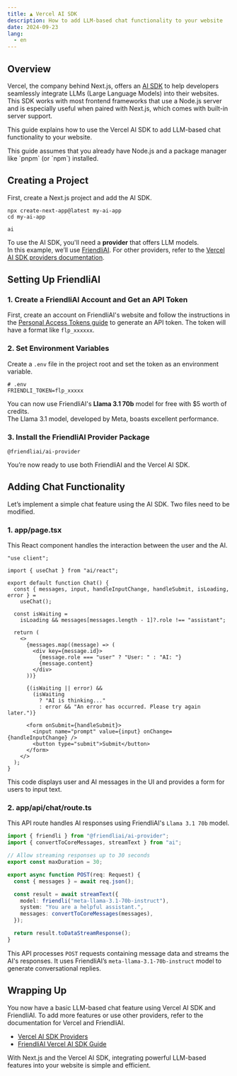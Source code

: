 ```yaml
---
title: ▲ Vercel AI SDK
description: How to add LLM-based chat functionality to your website
date: 2024-09-23
lang:
  - en
---
```


## Overview

Vercel, the company behind Next.js, offers an [AI SDK](https://sdk.vercel.ai/) to help developers seamlessly integrate LLMs (Large Language Models) into their websites.  
This SDK works with most frontend frameworks that use a Node.js server and is especially useful when paired with Next.js, which comes with built-in server support.

This guide explains how to use the Vercel AI SDK to add LLM-based chat functionality to your website.

<Callout>
  This guide assumes that you already have Node.js and a package manager like
  `pnpm` (or `npm`) installed.
</Callout>

## Creating a Project

First, create a Next.js project and add the AI SDK.

```package-install
npx create-next-app@latest my-ai-app
cd my-ai-app
```

```package-install
ai
```

To use the AI SDK, you'll need a **provider** that offers LLM models.  
In this example, we’ll use [FriendliAI](https://friendli.ai/). For other providers, refer to the [Vercel AI SDK providers documentation](https://sdk.vercel.ai/providers/ai-sdk-providers).

## Setting Up FriendliAI

### 1. Create a FriendliAI Account and Get an API Token

First, create an account on FriendliAI's website and follow the instructions in the [Personal Access Tokens guide](https://docs.friendli.ai/guides/personal_access_tokens) to generate an API token. The token will have a format like `flp_xxxxxx`.

### 2. Set Environment Variables

Create a `.env` file in the project root and set the token as an environment variable.

```text title=".env"
# .env
FRIENDLI_TOKEN=flp_xxxxx
```

You can now use FriendliAI's **Llama 3.1 70b** model for free with $5 worth of credits.  
The Llama 3.1 model, developed by Meta, boasts excellent performance.

### 3. Install the FriendliAI Provider Package

```package-install
@friendliai/ai-provider
```

You’re now ready to use both FriendliAI and the Vercel AI SDK.

## Adding Chat Functionality

Let’s implement a simple chat feature using the AI SDK. Two files need to be modified.

### 1. app/page.tsx

This React component handles the interaction between the user and the AI.

```tsx
"use client";

import { useChat } from "ai/react";

export default function Chat() {
  const { messages, input, handleInputChange, handleSubmit, isLoading, error } =
    useChat();

  const isWaiting =
    isLoading && messages[messages.length - 1]?.role !== "assistant";

  return (
    <>
      {messages.map((message) => (
        <div key={message.id}>
          {message.role === "user" ? "User: " : "AI: "}
          {message.content}
        </div>
      ))}

      {(isWaiting || error) &&
        (isWaiting
          ? "AI is thinking..."
          : error && "An error has occurred. Please try again later.")}

      <form onSubmit={handleSubmit}>
        <input name="prompt" value={input} onChange={handleInputChange} />
        <button type="submit">Submit</button>
      </form>
    </>
  );
}
```

This code displays user and AI messages in the UI and provides a form for users to input text.

### 2. app/api/chat/route.ts

This API route handles AI responses using FriendliAI's `Llama 3.1 70b` model.

```ts
import { friendli } from "@friendliai/ai-provider";
import { convertToCoreMessages, streamText } from "ai";

// Allow streaming responses up to 30 seconds
export const maxDuration = 30;

export async function POST(req: Request) {
  const { messages } = await req.json();

  const result = await streamText({
    model: friendli("meta-llama-3.1-70b-instruct"),
    system: "You are a helpful assistant.",
    messages: convertToCoreMessages(messages),
  });

  return result.toDataStreamResponse();
}
```

This API processes `POST` requests containing message data and streams the AI's responses. It uses FriendliAI’s `meta-llama-3.1-70b-instruct` model to generate conversational replies.

## Wrapping Up

You now have a basic LLM-based chat feature using Vercel AI SDK and FriendliAI. To add more features or use other providers, refer to the documentation for Vercel and FriendliAI.

- [Vercel AI SDK Providers](https://sdk.vercel.ai/providers/ai-sdk-providers)
- [FriendliAI Vercel AI SDK Guide](https://docs.friendli.ai/sdk/integrations/vercel-ai-sdk)

With Next.js and the Vercel AI SDK, integrating powerful LLM-based features into your website is simple and efficient.

